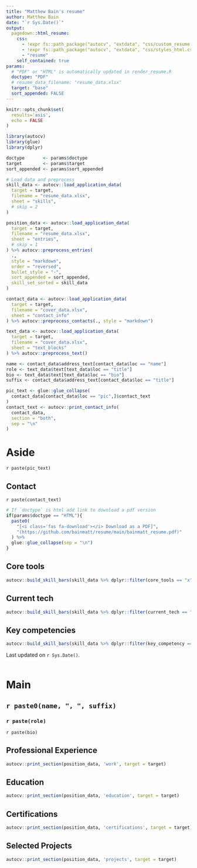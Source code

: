 ```yaml
---
title: "Matthew Bain's resume"
author: Matthew Bain
date: "`r Sys.Date()`"
output:
  pagedown::html_resume:
    css:
      - !expr fs::path_package("autocv", "extdata", "css/custom_resume.css")
      - !expr fs::path_package("autocv", "extdata", "css/styles_html.css")
      - "resume"
    self_contained: true
params:
  # "PDF" or "HTML" is automatically updated in render_resume.R
  doctype: "PDF"
  # resume_data_filename: "resume_data.xlsx"
  target: "base"
  sort_appended: FALSE
---
```


```r
knitr::opts_chunk$set(
  results='asis', 
  echo = FALSE
)

library(autocv)
library(glue)
library(dplyr)

doctype       <- params$doctype
target        <- params$target
sort_appended <- params$sort_appended

# Load data and preprocess
skill_data <- autocv::load_application_data(
  target = target,
  filename = "resume_data.xlsx",
  sheet = "skills",
  # skip = 2
)

position_data <- autocv::load_application_data(
  target = target,
  filename = "resume_data.xlsx",
  sheet = "entries",
  # skip = 1
) %>% autocv::preprocess_entries(
  ., 
  style = "markdown", 
  order = "reversed", 
  bullet_style = "-",
  sort_appended = sort_appended,
  skill_set_sorted = skill_data
)

contact_data <- autocv::load_application_data(
  target = target,
  filename = "cover_data.xlsx",
  sheet = "contact_info"
) %>% autocv::preprocess_contacts(., style = "markdown")

text_data <- autocv::load_application_data(
  target = target,
  filename = "cover_data.xlsx",
  sheet = "text_blocks"
) %>% autocv::preprocess_text()

```

```r

name <- contact_data$address_text[contact_data$loc == "name"]
role <- text_data$text[text_data$loc == "title"]
bio <- text_data$text[text_data$loc == "bio"]
suffix <- contact_data$address_text[contact_data$loc == "title"]

pic_text <- glue::glue_collapse(
  contact_data[contact_data$loc == "pic",]$contact_text
)
contact_text <- autocv::print_contact_info(
  contact_data, 
  section = "both", 
  sep = "\n"
)

```

# Aside

`r paste(pic_text)`

## Contact {#contact}

`r paste(contact_text)`

```r

# If `doctype` is html add link to download a pdf version
if(params$doctype == "HTML"){
  paste0(
    "[<i class='fas fa-download'></i> Download as a PDF]",
    "(https://github.com/bainmatt/resume/main/bainmatt_resume.pdf)"
  ) %>% 
  glue::glue_collapse(sep = "\n")
}

```

## Core tools {#tech}

```r

autocv::build_skill_bars(skill_data %>% dplyr::filter(core_tools == "x"))

```

## Current tech {#stack}

```r

autocv::build_skill_bars(skill_data %>% dplyr::filter(current_tech == "x"))

```

## Key competencies {#skills}

```r

autocv::build_skill_bars(skill_data %>% dplyr::filter(key_competency == "x"))

```

<!-- ## Disclaimer {#disclaimer} -->

<!-- ```{r} -->

<!-- # Set disclaimer in bottom right corner based on `doctype` -->
<!-- if(params$doctype == "HTML") { -->
<!--   glue::glue(" -->
<!--     Made w/ [**pagedown**](https://github.com/rstudio/pagedown). -->
<!--     Source code: [**Github repo**](https://github.com/bainmatt/autocv). -->
<!--   ") -->
<!-- } -->
<!-- if(params$doctype == "PDF") { -->
<!--   glue::glue(" -->
<!--     Made w/ **pagedown::html_resume** -->
<!--     Code: **github.com/bainmatt/autocv** -->
<!--   ") -->
<!-- } -->
<!-- ``` -->

Last updated on `r Sys.Date()`. <br> <br>

# Main

## `r paste0(name, ", ", suffix)` {#title}

### `r paste(role)`

`r paste(bio)`

## Professional Experience {data-icon="suitcase"}

```r
autocv::print_section(position_data, 'work', target = target)
```

## Education {data-icon="graduation-cap" data-concise="true"}

```r
autocv::print_section(position_data, 'education', target = target)
```

## Certifications {data-icon="award" data-concise="true"}

```r
autocv::print_section(position_data, 'certifications', target = target)
```

## Selected Projects {data-icon="code-branch" data-concise="true"}

```r
autocv::print_section(position_data, 'projects', target = target)
```

<!--
## Selected Writing {data-icon="laptop" data-concise="true"}

```r
autocv::print_section(position_data, 'writing', target = target)
```

## Selected Publications {data-icon="file" data-concise="true"}

```r
autocv::print_section(position_data, 'publications', target = target)
```

## Additional information {data-icon="circle-user" data-concise="true"}

```r
autocv::print_section(position_data, 'additional_info', target = target)
```
!-->